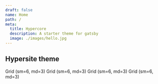 ```yaml
---
draft: false
name: Home
path: /
meta:
  title: Hypercore
  description: A starter theme for gatsby
  image: ./images/hello.jpg
---
```


<Hero bgcolor="primary.dark" variant="overlay">

## Hypersite theme

</Hero>

<Block bgcolor="grey.100">

<Grid container spacing={3}>
  <Grid xs={12} sm={6} md={3} item>
    <Box p={3} bgcolor="grey.200">
      Grid (sm=6, md=3)
    </Box>
  </Grid>
  <Grid xs={12} sm={6} md={3} item>
    <Box p={3} bgcolor="grey.200">
      Grid (sm=6, md=3)
    </Box>
  </Grid>
  <Grid xs={12} sm={6} md={3} item>
    <Box p={3} bgcolor="grey.200">
      Grid (sm=6, md=3)
    </Box>
  </Grid>
  <Grid xs={12} sm={6} md={3} item>
    <Box p={3} bgcolor="grey.200">
      Grid (sm=6, md=3)
    </Box>
  </Grid>
</Grid>

</Block>
